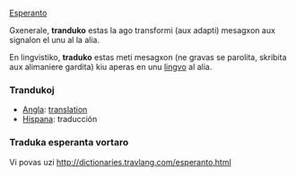 [[Esperanto]]

Gxenerale, '''tranduko''' estas la ago transformi (aux adapti) mesagxon aux signalon el unu al la alia.

En lingvistiko, '''traduko''' estas meti mesagxon (ne gravas se parolita, skribita aux alimaniere gardita) kiu aperas en unu [[lingvo]] al alia. 

=== Trandukoj ===

*[[Angla]]: [[translation]]
*[[Hispana]]: traducción

=== Traduka esperanta vortaro ===

Vi povas uzi http://dictionaries.travlang.com/esperanto.html